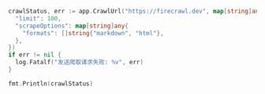 ```go Go
crawlStatus, err := app.CrawlUrl("https://firecrawl.dev", map[string]any{
  "limit": 100,
  "scrapeOptions": map[string]any{
    "formats": []string{"markdown", "html"},
  },
})
if err != nil {
  log.Fatalf("发送爬取请求失败: %v", err)
}

fmt.Println(crawlStatus) 
```